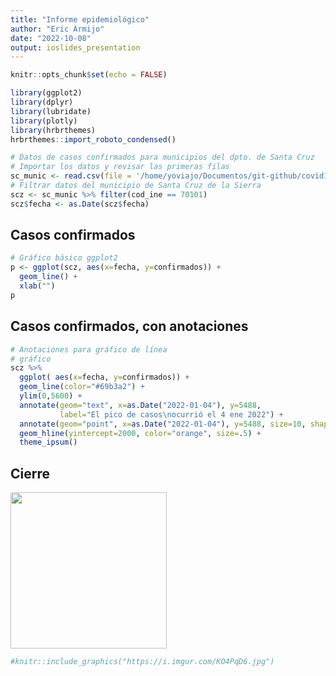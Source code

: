 ```yaml
---
title: "Informe epidemiológico"
author: "Eric Armijo"
date: "2022-10-08"
output: ioslides_presentation
---
```


```r
knitr::opts_chunk$set(echo = FALSE)
```

```r
library(ggplot2)
library(dplyr)
library(lubridate)
library(plotly)
library(hrbrthemes)
hrbrthemes::import_roboto_condensed()

# Datos de casos confirmados para municipios del dpto. de Santa Cruz
# Importar los datos y revisar las primeras filas
sc_munic <- read.csv(file = '/home/yoviajo/Documentos/git-github/covid19-bo-casos_por_municipio/santa_cruz.csv')
# Filtrar datos del municipio de Santa Cruz de la Sierra
scz <- sc_munic %>% filter(cod_ine == 70101)
scz$fecha <- as.Date(scz$fecha)
```


## Casos confirmados

```r
# Gráfico básico ggplot2
p <- ggplot(scz, aes(x=fecha, y=confirmados)) +
  geom_line() + 
  xlab("")
p
```

## Casos confirmados, con anotaciones

```r
# Anotaciones para gráfico de línea
# gráfico
scz %>% 
  ggplot( aes(x=fecha, y=confirmados)) +
  geom_line(color="#69b3a2") +
  ylim(0,5600) +
  annotate(geom="text", x=as.Date("2022-01-04"), y=5488, 
           label="El pico de casos\nocurrió el 4 ene 2022") +
  annotate(geom="point", x=as.Date("2022-01-04"), y=5488, size=10, shape=21, fill="transparent") +
  geom_hline(yintercept=2000, color="orange", size=.5) +
  theme_ipsum()

```


## Cierre {.flexbox .vcenter}

![](https://i.imgur.com/KO4PqD6.jpg){width=250px}

```r
#knitr::include_graphics("https://i.imgur.com/KO4PqD6.jpg")
```

